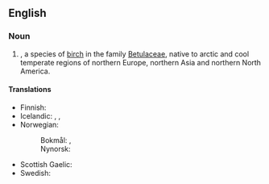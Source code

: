 ==English==
{{rfi}}
{{wikipedia}}
{{wikispecies|Betula nana}}

===Noun===
{{en-noun|head=[[dwarf]] [[birch]]|dwarf birches}}

# {{taxlink|Betula nana|species}}, a species of [[birch]] in the family [[Betulaceae]], native to arctic and cool temperate regions of northern Europe, northern Asia and northern North America.

====Translations====
{{trans-top|dwarf birch}}
* Finnish: {{t-|fi|vaivaiskoivu}}
* Icelandic: {{t+|is|fjalldrapi|m}}, {{t-|is|drapi|m}}, {{t-|is|hrís|n}}
* Norwegian:
*: Bokmål: {{t-|no|dvergbjørk|m|f}}, {{t-|no|dvergbjerk|m|f}}
*: Nynorsk: {{t+|nn|dvergbjørk|m|f}}
{{trans-mid}}
* Scottish Gaelic: {{t-|gd|beith bheag|f}}
* Swedish: {{t-|sv|dvärgbjörk|c}}
{{trans-bottom}}